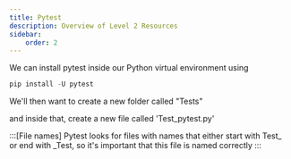 ```yaml
---
title: Pytest
description: Overview of Level 2 Resources
sidebar:
    order: 2
---
```


We can install pytest inside our Python virtual environment using

```python
pip install -U pytest
```

We'll then want to create a new folder called "Tests"

and inside that, create a new file called 'Test_pytest.py'

:::[File names]
Pytest looks for files with names that either start with Test_ or end with _Test, so it's important that this file is named correctly
:::